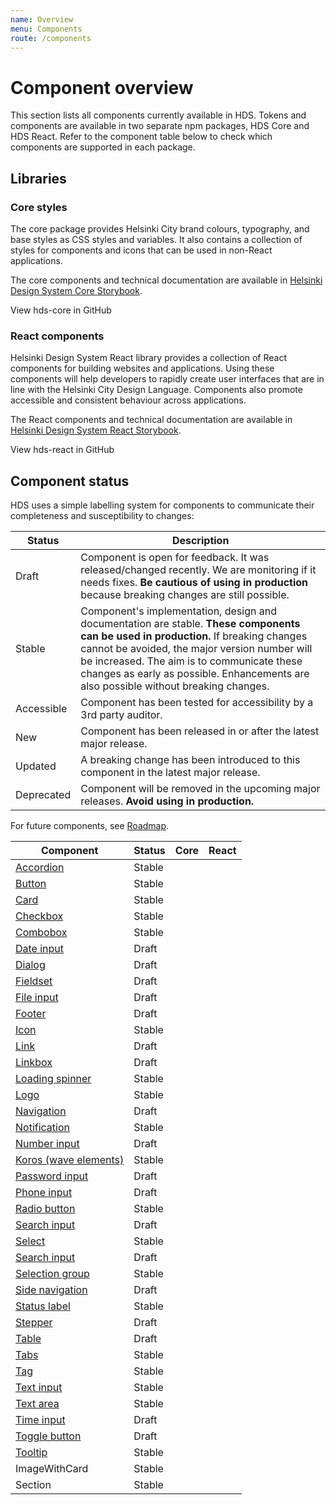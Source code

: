```yaml
---
name: Overview
menu: Components
route: /components
---
```





# Component overview

<LargeParagraph>
    This section lists all components currently available in HDS. Tokens and components are available in two separate npm packages, HDS Core and HDS React. Refer to the component table below to check which components are supported in each package. 
</LargeParagraph>

## Libraries

### Core styles

The core package provides Helsinki City brand colours, typography, and base styles as CSS styles and variables. It also contains a collection of styles for components and icons that can be used in non-React applications.

The core components and technical documentation are available in [Helsinki Design System Core Storybook](/storybook/core).

<Link href="https://github.com/City-of-Helsinki/helsinki-design-system/tree/master/packages/core" external>View hds-core in GitHub</Link>

### React components

Helsinki Design System React library provides a collection of React components for building websites and applications. Using these components will help developers to rapidly create user interfaces that are in line with the Helsinki City Design Language. Components also promote accessible and consistent behaviour across applications.

The React components and technical documentation are available in [Helsinki Design System React Storybook](/storybook/react).

<Link href="https://github.com/City-of-Helsinki/helsinki-design-system/tree/master/packages/react" external>View hds-react in GitHub</Link>

## Component status

HDS uses a simple labelling system for components to communicate their completeness and susceptibility to changes:

Status                                               | Description
-----------------------------------------------------|--------------
<StatusLabel type="alert">Draft</StatusLabel>  | Component is open for feedback. It was released/changed recently. We are monitoring if it needs fixes. **Be cautious of using in production** because breaking changes are still possible.
<StatusLabel type="info">Stable</StatusLabel>        | Component's implementation, design and documentation are stable. **These components can be used in production.** If breaking changes cannot be avoided, the major version number will be increased. The aim is to communicate these changes as early as possible. Enhancements are also possible without breaking changes.
<StatusLabel type="success">Accessible</StatusLabel> | Component has been tested for accessibility by a 3rd party auditor.
<StatusLabel>New</StatusLabel>                       | Component has been released in or after the latest major release.
<StatusLabel type="error">Updated</StatusLabel>      | A breaking change has been introduced to this component in the latest major release.
<StatusLabel type="error">Deprecated</StatusLabel>   | Component will be removed in the upcoming major releases. **Avoid using in production.**

For future components, see [Roadmap](/about/roadmap).

Component                                                        | Status                                               | Core                                                                              | React
-----------------------------------------------------------------|------------------------------------------------------|-----------------------------------------------------------------------------------|----------------------------------------------------------------------
[Accordion](/components/accordion)                               | <StatusLabel type="info">Stable</StatusLabel>        |                                                                                   | [<IconCheck/>](/storybook/react/?path=/story/components-accordion--default)
[Button](/components/button)                                     | <StatusLabel type="info">Stable</StatusLabel>        | [<IconCheck/>](/storybook/core/?path=/story/components-button--primary)           | [<IconCheck/>](/storybook/react/?path=/story/components-button--primary)
[Card](/components/card)                                         | <StatusLabel type="info">Stable</StatusLabel>        | [<IconCheck/>](/storybook/core/?path=/story/components-card--empty)               | [<IconCheck/>](/storybook/react/?path=/story/components-card--empty)
[Checkbox](/components/checkbox)                                 | <StatusLabel type="info">Stable</StatusLabel>        | [<IconCheck/>](/storybook/core/?path=/story/components-checkbox--default)         | [<IconCheck/>](/storybook/react/?path=/story/components-checkbox--default)
[Combobox](/components/dropdown)                                 | <StatusLabel type="info">Stable</StatusLabel>        |                                                                                   | [<IconCheck/>](/storybook/react/?path=/story/components-dropdowns-combobox--default)
[Date input](/components/date-input)                             | <StatusLabel type="alert">Draft</StatusLabel>        |                                                                                   | [<IconCheck/>](/storybook/react/?path=/story/components-dateinput--default)
[Dialog](/components/dialog)                                     | <StatusLabel type="alert">Draft</StatusLabel>        |                                                                                   | [<IconCheck/>](/storybook/react/?path=/story/components-dialog--default)
[Fieldset](/components/fieldset)                                 | <StatusLabel type="alert">Draft</StatusLabel>        | [<IconCheck/>](/storybook/core/?path=/story/components-fieldset--default)         | [<IconCheck/>](/storybook/react/?path=/story/components-fieldset--default)
[File input](/components/file-input)                             | <StatusLabel type="alert">Draft</StatusLabel>        |                                                                                   | [<IconCheck/>](/storybook/react/?path=/story/components-fileinput--single)
[Footer](/components/footer)                                     | <StatusLabel type="alert">Draft</StatusLabel>        |                                                                                   | [<IconCheck/>](/storybook/react/?path=/story/components-footer--default)
[Icon](/components/icons)                                        | <StatusLabel type="info">Stable</StatusLabel>        | [<IconCheck/>](/storybook/core/?path=/story/icons-icons--discord)                 | [<IconCheck/>](/storybook/react/?path=/story/icons-some--icondiscord)
[Link](/components/link)                                         | <StatusLabel type="alert">Draft</StatusLabel>        | [<IconCheck/>](/storybook/core/?path=/story/components-link--default)             | [<IconCheck/>](/storybook/react/?path=/story/components-link--default)
[Linkbox](/components/linkbox)                                   | <StatusLabel type="alert">Draft</StatusLabel>        |                                                                                   | [<IconCheck/>](/storybook/react/?path=/story/components-linkbox-empty-for-custom-content--default)
[Loading spinner](/components/spinner)                           | <StatusLabel type="info">Stable</StatusLabel>        | [<IconCheck/>](/storybook/core/?path=/story/components-loading-spinner--default)  | [<IconCheck/>](/storybook/react/?path=/story/components-loadingspinner--default)
[Logo](/components/logo)                                         | <StatusLabel type="info">Stable</StatusLabel>        |                                                                                   | [<IconCheck/>](/storybook/react/?path=/story/components-logo--playground)
[Navigation](/components/navigation)                             | <StatusLabel type="alert">Draft</StatusLabel>        |                                                                                   | [<IconCheck/>](/storybook/react/?path=/story/components-navigation)
[Notification](/components/notification)                         | <StatusLabel type="info">Stable</StatusLabel>        | [<IconCheck/>](/storybook/core/?path=/story/components-notification--default)     | [<IconCheck/>](/storybook/react/?path=/story/components-notification--default)
[Number input](/components/number-input)                         | <StatusLabel type="alert">Draft</StatusLabel>        | [<IconCheck/>](/storybook/core/?path=/story/components-number-input--default)     | [<IconCheck/>](/storybook/react/?path=/story/components-number-input--default)
[Koros (wave elements)](/components/koros)                       | <StatusLabel type="info">Stable</StatusLabel>        | [<IconCheck/>](/storybook/core/?path=/story/components-koros--basic)              | [<IconCheck/>](/storybook/react/?path=/story/components-koros--basic)
[Password input](/components/password-input)                     | <StatusLabel type="alert">Draft</StatusLabel>        | [<IconCheck/>](/storybook/core/?path=/story/components-password-input--default)   | [<IconCheck/>](/storybook/react/?path=/story/components-password-input--default)
[Phone input](/components/phone-input)                           | <StatusLabel type="alert">Draft</StatusLabel>        | [<IconCheck/>](/storybook/core/?path=/story/components-phone-input--default)      | [<IconCheck/>](/storybook/react/?path=/story/components-phoneinput--default)
[Radio button](/components/radio-button)                         | <StatusLabel type="info">Stable</StatusLabel>        | [<IconCheck/>](/storybook/core/?path=/story/components-radio-button--default)     | [<IconCheck/>](/storybook/react/?path=/story/components-radiobutton--default)
[Search input](/components/search-input)                         | <StatusLabel type="alert">Draft</StatusLabel>        | [<IconCheck/>](/storybook/core/?path=/story/components-search-input--default)     | [<IconCheck/>](/storybook/react/?path=/story/components-searchinput--default)
[Select](/components/dropdown)                                   | <StatusLabel type="info">Stable</StatusLabel>        |                                                                                   | [<IconCheck/>](/storybook/react/?path=/story/components-dropdowns-select--default)
[Search input](/components/search-input)                         | <StatusLabel type="alert">Draft</StatusLabel>        |                                                                                   | [<IconCheck/>](/storybook/react/?path=/story/components-searchinput--default)
[Selection group](/components/selection-group)                   | <StatusLabel type="info">Stable</StatusLabel>        | [<IconCheck/>](/storybook/core/?path=/story/components-selection-group--default)  | [<IconCheck/>](/storybook/react/?path=/story/components-selectiongroup--default)
[Side navigation](/components/side-navigation)                   | <StatusLabel type="alert">Draft</StatusLabel>        |                                                                                   | [<IconCheck/>](/storybook/react/?path=/story/components-sidenavigation--default)
[Status label](/components/status-label)                         | <StatusLabel type="info">Stable</StatusLabel>        | [<IconCheck/>](/storybook/core/?path=/story/components-status-label--default)     | [<IconCheck/>](/storybook/react/?path=/story/components-status-label)
[Stepper](/components/stepper)                                   | <StatusLabel type="alert">Draft</StatusLabel>        |                                                                                   | [<IconCheck/>](/storybook/react/?path=/story/components-stepper--default)
[Table](/components/table)                                       | <StatusLabel type="alert">Draft</StatusLabel>        | [<IconCheck/>](/storybook/core/?path=/story/components-table--dark)               | [<IconCheck/>](/storybook/react/?path=/story/components-table--default)
[Tabs](/components/tabs)                                         | <StatusLabel type="info">Stable</StatusLabel>        |                                                                                   | [<IconCheck/>](/storybook/react/?path=/story/components-tabs--default)
[Tag](/components/tag)                                           | <StatusLabel type="info">Stable</StatusLabel>        | [<IconCheck/>](/storybook/core/?path=/story/components-tag--default)              | [<IconCheck/>](/storybook/react/?path=/story/components-tag--default)
[Text input](/components/text-field)                             | <StatusLabel type="info">Stable</StatusLabel>        | [<IconCheck/>](/storybook/core/?path=/story/components-text-input--default)       | [<IconCheck/>](/storybook/react/?path=/story/components-textinput--default)
[Text area](/components/text-field#text-area)                    | <StatusLabel type="info">Stable</StatusLabel>        | [<IconCheck/>](/storybook/core/?path=/story/components-textarea--default)         | [<IconCheck/>](/storybook/react/?path=/story/components-textarea--default)
[Time input](/components/time-input)                             | <StatusLabel type="alert">Draft</StatusLabel>        |                                                                                   | [<IconCheck/>](/storybook/react/?path=/story/components-timeinput--default)
[Toggle button](/components/toggle)                               | <StatusLabel type="alert">Draft</StatusLabel>       |                                                                                   | [<IconCheck/>](/storybook/react/?path=/story/components-togglebutton--default)
[Tooltip](/components/tooltip)                                   | <StatusLabel type="info">Stable</StatusLabel>        |                                                                                   | [<IconCheck/>](/storybook/react/?path=/story/components-tooltip--default)
ImageWithCard                                                    | <StatusLabel type="info">Stable</StatusLabel>        |                                                                                   | [<IconCheck/>](/storybook/react/?path=/story/components-imagewithcard--default)
Section                                                          | <StatusLabel type="info">Stable</StatusLabel>        |                                                                                   | [<IconCheck/>](/storybook/react/?path=/story/components-section--with-koros)
